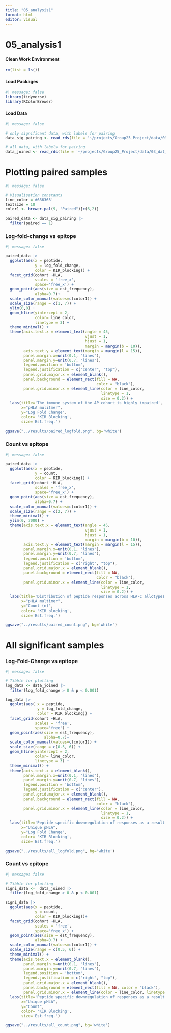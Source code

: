 ```yaml
---
title: "05_analysis1"
format: html
editor: visual
---
```


# 05_analysis1

#### Clean Work Environment

```r
rm(list = ls())
```

#### Load Packages

```r
#| message: false
library(tidyverse)
library(RColorBrewer)
```

#### Load Data

```r
#| message: false

# only significant data, with labels for pairing
data_sig_pairing <- read_rds(file = '~/projects/Group25_Project/data/03_dat_aug_sig_pairing.RDS')

# all data, with labels for pairing
data_joined <- read_rds(file = '~/projects/Group25_Project/data/03_dat_aug_joined.RDS')
```

# Plotting paired samples

```r
#| message: false

# Visualisation constants
line_color ='#636363' 
textsize = 10 
color1 <- brewer.pal(9, "Paired")[c(6,2)]

paired_data <- data_sig_pairing |>
  filter(paired == 1)
```

### Log-fold-change vs epitope

```r
#| message: false

paired_data |>
  ggplot(aes(x = peptide, 
             y = log_fold_change, 
             color = KIR_blocking)) +
  facet_grid(cohort ~HLA, 
             scales = 'free_x', 
             space='free_x') + 
  geom_point(aes(size = est_frequency), 
             alpha=0.7)+
  scale_color_manual(values=c(color1)) +
  scale_size(range = c(1, 7)) +
  ylim(0,8) +
  geom_hline(yintercept = 2, 
             color= line_color,
             linetype = 3) +
  theme_minimal() +
  theme(axis.text.x = element_text(angle = 45,
                                   vjust = 1,
                                   hjust = 1,
                                   margin = margin(b = 10)),
        axis.text.y = element_text(margin = margin(l = 15)),
        panel.margin.x=unit(0.1, "lines"),
        panel.margin.y=unit(0.7, "lines"),
        legend.position = 'bottom',
        legend.justification = c("center", "top"),
        panel.grid.major.x = element_blank(),
        panel.background = element_rect(fill = NA, 
                                        color = "black"),
        panel.grid.minor.x = element_line(color = line_color, 
                                          linetype = 1, 
                                          size = 0.2)) +
  labs(title='The immune system of the AP cohort is highly impaired',
       x="pHLA mulitmer", 
       y="Log Fold Change", 
       color= 'KIR Blocking', 
       size='Est.freq.') 

ggsave("../results/paired_logfold.png", bg='white')
```

### Count vs epitope

```r
#| message: false

paired_data |>
  ggplot(aes(x = peptide, 
             y = count, 
             color = KIR_blocking)) +
  facet_grid(cohort ~HLA,
             scales = 'free_x',
             space='free_x') + 
  geom_point(aes(size = est_frequency),
             alpha=0.7) +
  scale_color_manual(values=c(color1)) +
  scale_size(range = c(2, 7)) +
  theme_minimal() +
  ylim(0, 7000) +
  theme(axis.text.x = element_text(angle = 45, 
                                   vjust = 1, 
                                   hjust = 1,
                                   margin = margin(b = 10)),
        axis.text.y = element_text(margin = margin(l = 15)),
        panel.margin.x=unit(0.1, "lines"),
        panel.margin.y=unit(0.7, "lines"),
        legend.position = 'bottom',
        legend.justification = c("right", "top"),
        panel.grid.major.x = element_blank(),
        panel.background = element_rect(fill = NA, 
                                        color = "black"),
        panel.grid.minor.x = element_line(color = line_color, 
                                          linetype = 1, 
                                          size = 0.2)) +
  labs(title='Distribution of peptide responses across HLA-C allotypes', 
       x="pHLA multimer", 
       y="Count (n)", 
       color= 'KIR blocking', 
       size='Est.freq.') 

ggsave("../results/paired_count.png", bg='white')
```

# All significant samples

### Log-Fold-Change vs epitope

```r
#| message: false

# Tibble for plotting
log_data <- data_joined |> 
  filter(log_fold_change > 0 & p < 0.001)

log_data |> 
  ggplot(aes( x = peptide, 
              y = log_fold_change, 
              color = KIR_blocking)) +
  facet_grid(cohort ~HLA, 
             scales = 'free', 
             space='free') + 
  geom_point(aes(size = est_frequency), 
                 alpha=0.7)+
  scale_color_manual(values=c(color1)) +
  scale_size(range = c(0.5, 6)) +
  geom_hline(yintercept = 2, 
             color= line_color,
             linetype = 3) +
  theme_minimal() +
  theme(axis.text.x = element_blank(),
        panel.margin.x=unit(0.1, "lines"),
        panel.margin.y=unit(0.7, "lines"),
        legend.position = 'bottom',
        legend.justification = c("center"),
        panel.grid.major.x = element_blank(),
        panel.background = element_rect(fill = NA, 
                                        color = "black"),
        panel.grid.minor.x = element_line(color = line_color, 
                                          linetype = 1, 
                                          size = 0.2)) + 
  labs(title='Peptide specific downregulation of responses as a result of KIR blocking', 
       x="Unique pHLA", 
       y="Log Fold Change", 
       color= 'KIR Blocking', 
       size='Est.freq.') 

ggsave("../results/all_logfold.png", bg='white')
```

### Count vs epitope

```r
#| message: false

# Tibble for plotting
signi_data <-  data_joined |> 
  filter(log_fold_change > 0 & p < 0.001)

signi_data |>
  ggplot(aes(x = peptide, 
             y = count, 
             color = KIR_blocking))+
  facet_grid(cohort ~HLA,
             scales = 'free',
             space='free_x') + 
  geom_point(aes(size = est_frequency),
             alpha=0.7) +
  scale_color_manual(values=c(color1)) +
  scale_size(range = c(0.5, 6)) +
  theme_minimal() +
  theme(axis.text.x = element_blank(),
        panel.margin.x=unit(0.1, "lines"),
        panel.margin.y=unit(0.7, "lines"),
        legend.position = 'bottom',
        legend.justification = c("right", "top"),
        panel.grid.major.x = element_blank(),
        panel.background = element_rect(fill = NA, color = "black"),
        panel.grid.minor.x = element_line(color = line_color, linetype = 1, size = 0.2)) +
  labs(title='Peptide specific downregulation of responses as a result of KIR blocking',
       x="Unique pHLA", 
       y="Count", 
       color= 'KIR Blocking', 
       size='Est.freq.') 

ggsave("../results/all_count.png", bg='white')
```
